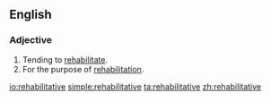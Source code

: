 ==English==
===Adjective===
{{en-adj}}
# Tending to [[rehabilitate]].
# For the purpose of [[rehabilitation]].

[[io:rehabilitative]]
[[simple:rehabilitative]]
[[ta:rehabilitative]]
[[zh:rehabilitative]]